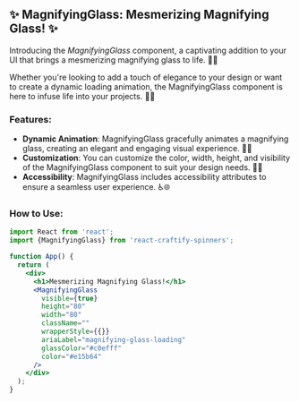 
<Meta title="Spinners/MagnifyingGlass" component={MagnifyingGlass} />

## ✨ MagnifyingGlass: Mesmerizing Magnifying Glass! ✨

Introducing the *MagnifyingGlass* component, a captivating addition to your UI that brings a mesmerizing magnifying glass to life. 🧐💫

Whether you're looking to add a touch of elegance to your design or want to create a dynamic loading animation, the MagnifyingGlass component is here to infuse life into your projects. 🎨🔄

### Features:

- **Dynamic Animation**: MagnifyingGlass gracefully animates a magnifying glass, creating an elegant and engaging visual experience. 🌟🎥
- **Customization**: You can customize the color, width, height, and visibility of the MagnifyingGlass component to suit your design needs. 🎨📏
- **Accessibility**: MagnifyingGlass includes accessibility attributes to ensure a seamless user experience. ♿🌐

### How to Use:

```jsx
import React from 'react';
import {MagnifyingGlass} from 'react-craftify-spinners';  

function App() {
  return (
    <div>
      <h1>Mesmerizing Magnifying Glass!</h1>
      <MagnifyingGlass
        visible={true}
        height="80"
        width="80"
        className=""
        wrapperStyle={{}}
        ariaLabel="magnifying-glass-loading"
        glassColor="#c0efff"
        color="#e15b64"
      />
    </div>
  );
}
